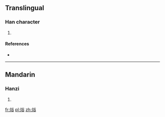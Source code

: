 ==Translingual==

===Han character===
{{Han char|rn=86|rad=火|as=07|sn=11|four=9886<sub>8</sub>|canj=火金人口 (FCOR)}}

# {{defn|Han|sort=火07}}

====References====
* {{Han ref|kx=0672.090|dkj=19064|hdz=32205.050|uh=7100|ud=28928|bh=D656|bd=54870}}

----

==Mandarin==

===Hanzi===
{{cmn-hanzi|pin=[[hú]] ([[hu2]])|wg=hu<sup>2</sup>}}

# {{defn|lang=cmn|sort=火07}}

[[fr:焀]]
[[pl:焀]]
[[zh:焀]]